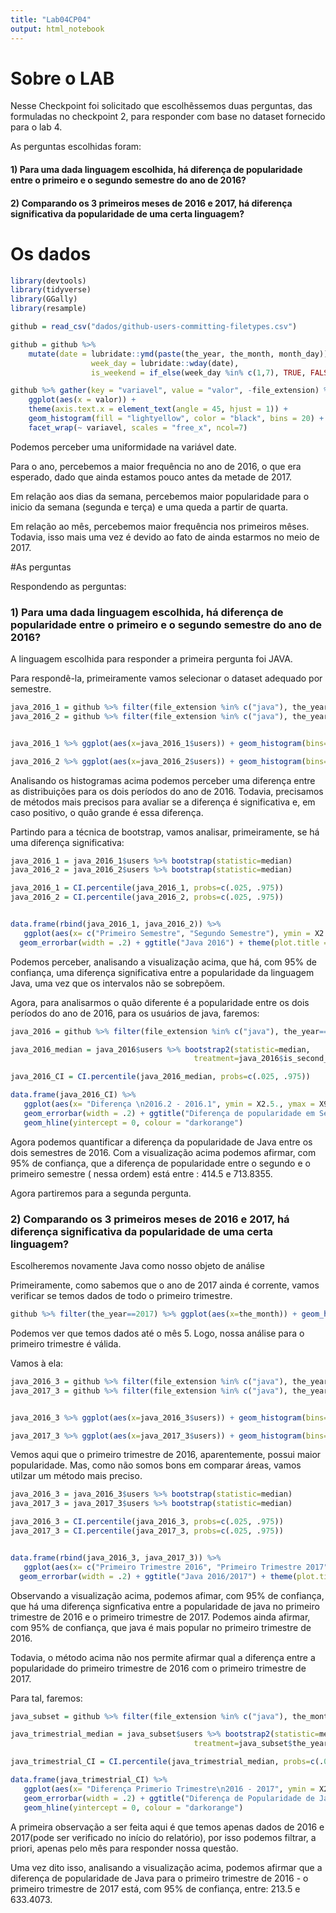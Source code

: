 ```yaml
---
title: "Lab04CP04"
output: html_notebook
---
```

# Sobre o LAB

Nesse Checkpoint foi solicitado que escolhêssemos duas perguntas, das formuladas no checkpoint 2, para responder com base no dataset fornecido para o lab 4.

As perguntas escolhidas foram:

#### 1) Para uma dada linguagem escolhida, há diferença de popularidade entre o primeiro e o segundo semestre do ano de 2016?
#### 2) Comparando os 3 primeiros meses de 2016 e 2017, há diferença significativa da popularidade de uma certa linguagem?



# Os dados

```r
library(devtools)
library(tidyverse)
library(GGally)
library(resample)

github = read_csv("dados/github-users-committing-filetypes.csv")

github = github %>% 
    mutate(date = lubridate::ymd(paste(the_year, the_month, month_day)), 
                  week_day = lubridate::wday(date),
                  is_weekend = if_else(week_day %in% c(1,7), TRUE, FALSE))

github %>% gather(key = "variavel", value = "valor", -file_extension) %>% 
    ggplot(aes(x = valor)) + 
    theme(axis.text.x = element_text(angle = 45, hjust = 1)) +
    geom_histogram(fill = "lightyellow", color = "black", bins = 20) + 
    facet_wrap(~ variavel, scales = "free_x", ncol=7)

```
Podemos perceber uma uniformidade na variável date.

Para o ano, percebemos a maior frequência no ano de 2016, o que era esperado, dado que ainda estamos pouco antes da metade de 2017.

Em relação aos dias da semana, percebemos maior popularidade para o inicio da semana (segunda e terça) e uma queda a partir de quarta.

Em relação ao mês, percebemos maior frequência nos primeiros mêses. Todavia, isso mais uma vez é devido ao fato de ainda estarmos no meio de 2017.


#As perguntas

Respondendo as perguntas:

### 1) Para uma dada linguagem escolhida, há diferença de popularidade entre o primeiro e o segundo semestre do ano de 2016?

A linguagem escolhida para responder a primeira pergunta foi JAVA.

Para respondê-la, primeiramente vamos selecionar o dataset adequado por semestre.

```r
java_2016_1 = github %>% filter(file_extension %in% c("java"), the_year==2016, the_month<=6)
java_2016_2 = github %>% filter(file_extension %in% c("java"), the_year==2016, the_month>6)


java_2016_1 %>% ggplot(aes(x=java_2016_1$users)) + geom_histogram(bins=20) + labs(x="Users") + ggtitle("Primeiro Semestre")  + theme(plot.title = element_text(hjust = 0.5))

java_2016_2 %>% ggplot(aes(x=java_2016_2$users)) + geom_histogram(bins=20) + labs(x="Users") + ggtitle("Segundo Semestre") + theme(plot.title = element_text(hjust = 0.5))
```

Analisando os histogramas acima podemos perceber uma diferença entre as distribuições para os dois períodos do ano de 2016.
Todavia, precisamos de métodos mais precisos para avaliar se a diferença é significativa e, em caso positivo, o quão grande é essa diferença.

Partindo para a técnica de bootstrap, vamos analisar, primeiramente, se há uma diferença significativa:


```r
java_2016_1 = java_2016_1$users %>% bootstrap(statistic=median)
java_2016_2 = java_2016_2$users %>% bootstrap(statistic=median)

java_2016_1 = CI.percentile(java_2016_1, probs=c(.025, .975))
java_2016_2 = CI.percentile(java_2016_2, probs=c(.025, .975))


data.frame(rbind(java_2016_1, java_2016_2)) %>% 
   ggplot(aes(x= c("Primeiro Semestre", "Segundo Semestre"), ymin = X2.5., ymax = X97.5.)) + 
  geom_errorbar(width = .2) + ggtitle("Java 2016") + theme(plot.title = element_text(hjust = 0.5)) + labs(x="")
```

Podemos perceber, analisando a visualização acima, que há, com 95% de confiança, uma diferença significativa entre a popularidade da linguagem Java, uma vez que os intervalos não se sobrepõem.

Agora, para analisarmos o quão diferente é a popularidade entre os dois períodos do ano de 2016, para os usuários de java, faremos:

```r

java_2016 = github %>% filter(file_extension %in% c("java"), the_year==2016) %>% mutate(is_second_semester=the_month>6)

java_2016_median = java_2016$users %>% bootstrap2(statistic=median,
                                         treatment=java_2016$is_second_semester)

java_2016_CI = CI.percentile(java_2016_median, probs=c(.025, .975))

data.frame(java_2016_CI) %>% 
   ggplot(aes(x= "Diferença \n2016.2 - 2016.1", ymin = X2.5., ymax = X97.5.)) + 
   geom_errorbar(width = .2) + ggtitle("Diferença de popularidade em Semestres de 2016") + theme(plot.title = element_text(hjust = 0.5)) +
   geom_hline(yintercept = 0, colour = "darkorange")
```

Agora podemos quantificar a diferença da popularidade de Java entre os dois semestres de 2016.
Com a visualização acima podemos afirmar, com 95% de confiança, que a diferença de popularidade entre o segundo e o primeiro semestre ( nessa ordem) está entre : 414.5 e 713.8355.


Agora partiremos para a segunda pergunta.

### 2) Comparando os 3 primeiros meses de 2016 e 2017, há diferença significativa da popularidade de uma certa linguagem?

Escolheremos novamente Java como nosso objeto de análise

Primeiramente, como sabemos que o ano de 2017 ainda é corrente, vamos verificar se temos dados de todo o primeiro trimestre.

```r
github %>% filter(the_year==2017) %>% ggplot(aes(x=the_month)) + geom_histogram(bins=20) + labs(x="months")
```
Podemos ver que temos dados até o mês 5. Logo, nossa análise para o primeiro trimestre é válida.

Vamos à ela:

```r
java_2016_3 = github %>% filter(file_extension %in% c("java"), the_year==2016, the_month<=3)
java_2017_3 = github %>% filter(file_extension %in% c("java"), the_year==2017, the_month<=3)


java_2016_3 %>% ggplot(aes(x=java_2016_3$users)) + geom_histogram(bins=20) + labs(x="Users") + ggtitle("Primeiro Trimestre 2016")  + theme(plot.title = element_text(hjust = 0.5))

java_2017_3 %>% ggplot(aes(x=java_2017_3$users)) + geom_histogram(bins=20) + labs(x="Users") + ggtitle("Primeiro Trimestre 2017") + theme(plot.title = element_text(hjust = 0.5))
```

Vemos aqui que o primeiro trimestre de 2016, aparentemente, possui maior popularidade. Mas, como não somos bons em comparar áreas, vamos utilzar um método mais preciso.


```r
java_2016_3 = java_2016_3$users %>% bootstrap(statistic=median)
java_2017_3 = java_2017_3$users %>% bootstrap(statistic=median)

java_2016_3 = CI.percentile(java_2016_3, probs=c(.025, .975))
java_2017_3 = CI.percentile(java_2017_3, probs=c(.025, .975))


data.frame(rbind(java_2016_3, java_2017_3)) %>% 
   ggplot(aes(x= c("Primeiro Trimestre 2016", "Primeiro Trimestre 2017"), ymin = X2.5., ymax = X97.5.)) + 
  geom_errorbar(width = .2) + ggtitle("Java 2016/2017") + theme(plot.title = element_text(hjust = 0.5)) + labs(x="")
```

Observando a visualização acima, podemos afimar, com 95% de confiança, que há uma diferença signficativa entre a popularidade de java no primeiro trimestre de 2016 e o primeiro trimestre de 2017. Podemos ainda afirmar, com 95% de confiança, que java é mais popular no primeiro trimestre de 2016. 

Todavia, o método acima não nos permite afirmar qual a diferença entre a popularidade do primeiro trimestre de 2016 com o primeiro trimestre de 2017.

Para tal, faremos:

```r
java_subset = github %>% filter(file_extension %in% c("java"), the_month<=3)

java_trimestrial_median = java_subset$users %>% bootstrap2(statistic=median,
                                         treatment=java_subset$the_year)

java_trimestrial_CI = CI.percentile(java_trimestrial_median, probs=c(.025, .975))

data.frame(java_trimestrial_CI) %>% 
   ggplot(aes(x= "Diferença Primerio Trimestre\n2016 - 2017", ymin = X2.5., ymax = X97.5.)) + 
   geom_errorbar(width = .2) + ggtitle("Diferença de Popularidade de Java Entre Primeiros Trimestres") + theme(plot.title = element_text(hjust = 0.5)) +
   geom_hline(yintercept = 0, colour = "darkorange")
```

A primeira observação a ser feita aqui é que temos apenas dados de 2016 e 2017(pode ser verificado no início do relatório), por isso podemos filtrar, a priori, apenas pelo mês para responder nossa questão.

Uma vez dito isso, analisando a visualização acima, podemos afirmar que a diferença de popularidade de Java para o primeiro trimestre de 2016 - o primeiro trimestre de 2017 está, com 95% de confiança, entre: 213.5 e 633.4073.
